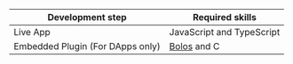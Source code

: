 |             Development step             |                  Required skills                  |
|------------------------------------------|---------------------------------------------------|
| Live App                                 | JavaScript and TypeScript                         | 
| Embedded Plugin (For DApps only)	       | [Bolos](../../embedded-app/bolos-introduction/) and C |